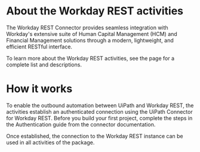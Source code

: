 ﻿# About the Workday REST activities

The Workday REST Connector provides seamless integration with Workday's extensive suite of Human Capital Management (HCM) and Financial Management solutions through a modern, lightweight, and efficient RESTful interface.



To learn more about the Workday REST activities, see the  page for a complete list and descriptions.

# How it works

To enable the outbound automation between UiPath and Workday REST, the activities establish an authenticated connection using the UiPath Connector for Workday REST. Before you build your first project, complete the steps in the Authentication guide from the connector documentation.

Once established, the connection to the Workday REST instance can be used in all activities of the package.
